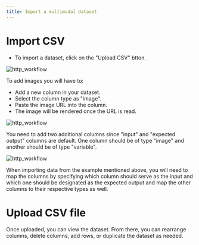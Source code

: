 ```yaml
---
title: Import a multimodal dataset
---
```


# Import CSV

- To import a dataset, click on the "Upload CSV" btton.
<img src="./Library/Datasets/import_multimodal_dataset/img1.png" alt="http_workflow" />
  
To add images you will have to:

- Add a new column in your dataset.
- Select the column type as "image".
- Paste the image URL into the column.
- The image will be rendered once the URL is read.

<img src="./Library/Datasets/import_multimodal_dataset/img2.png" alt="http_workflow" />

You need to add two additional columns since "input" and "expected output" columns are default. One column should be of type "image" and another should be of type "variable".

<img src="./Library/Datasets/import_multimodal_dataset/img3.png" alt="http_workflow" />

When importing data from the example mentioned above, you will need to map the columns by specifying which column should serve as the input and which one should be designated as the expected output and map the other columns to their respective types as well.

# Upload CSV file

Once uploaded, you can view the dataset. From there, you can rearrange columns, delete columns, add rows, or duplicate the dataset as needed.

<LoomVideo url="https://drive.google.com/file/d/1iCwiUpbZLh6l5y1YEdkoHmscQmr1hM6C/preview" />